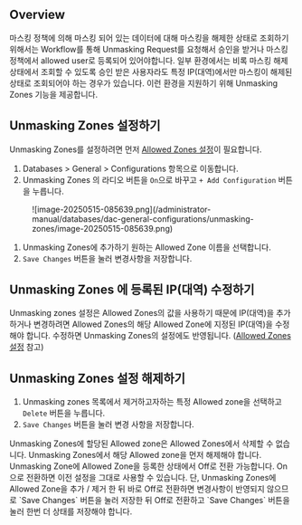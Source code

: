 
## Overview

마스킹 정책에 의해 마스킹 되어 있는 데이터에 대해 마스킹을 해제한 상태로 조회하기 위해서는 Workflow를 통해 Unmasking Request를 요청해서 승인을 받거나 마스킹 정책에서 allowed user로 등록되어 있어야합니다. 일부 환경에서는 비록 마스킹 해제 상태에서 조회할 수 있도록 승인 받은 사용자라도 특정 IP(대역)에서만 마스킹이 해제된 상태로 조회되어야 하는 경우가 있습니다. 이런 환경을 지원하기 위해 Unmasking Zones 기능을 제공합니다.

## Unmasking Zones 설정하기

Unmasking Zones를 설정하려면 먼저 [Allowed Zones 설정](https://querypie.atlassian.net/wiki/x/zoBuI)이 필요합니다.

1. Databases &gt; General &gt; Configurations 항목으로 이동합니다.
2. Unmasking Zones 의 라디오 버튼을 `On`으로 바꾸고 `+ Add Configuration` 버튼을 누릅니다.

<figure data-layout="center" data-align="center">
![image-20250515-085639.png](/administrator-manual/databases/dac-general-configurations/unmasking-zones/image-20250515-085639.png)
</figure>

1. Unmasking Zones에 추가하기 원하는 Allowed Zone 이름을 선택합니다.<br/>
2. `Save Changes` 버튼을 눌러 변경사항을 저장합니다.


## Unmasking Zones 에 등록된 IP(대역) 수정하기

Unmasking zones 설정은 Allowed Zones의 값을 사용하기 때문에 IP(대역)을 추가하거나 변경하려면 Allowed Zones의 해당 Allowed Zone에 지정된 IP(대역)을 수정해야 합니다. 수정하면 Unmasking Zones의 설정에도 반영됩니다. ([Allowed Zones 설정](https://querypie.atlassian.net/wiki/x/zoBuI) 참고)

## Unmasking Zones 설정 해제하기

1. Unmasking zones 목록에서 제거하고자하는 특정 Allowed zone을 선택하고 `Delete` 버튼을 누릅니다.<br/>
2. `Save Changes` 버튼을 눌러 변경 사항을 저장합니다.

<Callout type="important">
Unmasking Zones에 할당된 Allowed zone은 Allowed Zones에서 삭제할 수 없습니다. Unmasking Zones에서 해당 Allowed zone을 먼저 해제해야 합니다.
Unmasking Zone에 Allowed Zone을 등록한 상태에서 Off로 전환 가능합니다. On으로 전환하면 이전 설정을 그대로 사용할 수 있습니다. 단, Unmasking Zones에 Allowed Zone을 추가 / 제거 한 뒤 바로 Off로 전환하면 변경사항이 반영되지 않으므로 `Save Changes` 버튼을 눌러 저장한 뒤 Off로 전환하고 `Save Changes` 버튼을 눌러 한번 더 상태를 저장해야 합니다.
</Callout>


